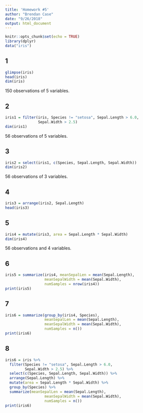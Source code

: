```yaml
---
title: 'Homework #5'
author: "Brendan Case"
date: "9/26/2018"
output: html_document
---
```


```r
knitr::opts_chunk$set(echo = TRUE)
library(dplyr)
data("iris")
```

## 1
```r
glimpse(iris)
head(iris)
dim(iris)
```
150 observations of 5 variables.

## 2
```r
iris1 = filter(iris, Species != "setosa", Sepal.Length > 6.0,
               Sepal.Width > 2.5)
dim(iris1)
```
56 observations of 5 variables.

## 3
```r
iris2 = select(iris1, c(Species, Sepal.Length, Sepal.Width))
dim(iris2)
```
56 observations of 3 variables.

## 4
```r
iris3 = arrange(iris2, Sepal.Length)
head(iris3)
```

## 5
```r
iris4 = mutate(iris3, area = Sepal.Length * Sepal.Width)
dim(iris4)
```
56 observations and 4 variables.

## 6
```r
iris5 = summarize(iris4, meanSepalLen = mean(Sepal.Length),
                  meanSepalWidth = mean(Sepal.Width),
                  numSamples = nrow(iris4))
print(iris5)
```

## 7
```r
iris6 = summarize(group_by(iris4, Species),
                  meanSepalLen = mean(Sepal.Length),
                  meanSepalWidth = mean(Sepal.Width),
                  numSamples = n())
print(iris6)
```

## 8
```r
iris6 = iris %>%
  filter(Species != "setosa", Sepal.Length > 6.0,
         Sepal.Width > 2.5) %>%
  select(c(Species, Sepal.Length, Sepal.Width)) %>%
  arrange(Sepal.Length) %>%
  mutate(area = Sepal.Length * Sepal.Width) %>%
  group_by(Species) %>%
  summarize(meanSepalLen = mean(Sepal.Length),
                  meanSepalWidth = mean(Sepal.Width),
                  numSamples = n())
print(iris6)
```